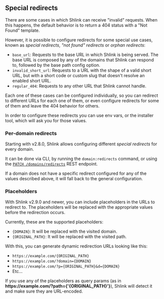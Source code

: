 
## Special redirects

There are some cases in which Shlink can receive "invalid" requests. When this happens, the default behavior is to return a 404 status with a "Not Found" template.

However, it is possible to configure redirects for some special use cases, known as *special redirects*, *"not found" redirects* or *orphan redirects*:

* `base_url`: Requests to the base URL in which Shlink is being served. The base URL is composed by any of the domains that Shlink can respond to, followed by the base path config option.
* `invalid_short_url`: Requests to a URL with the shape of a valid short URL, but with a short code or custom slug that doesn't resolve an enabled short URL.
* `regular_404`: Requests to any other URL that Shlink cannot handle.

Each one of these cases can be configured individually, so you can redirect to different URLs for each one of them, or even configure redirects for some of them and leave the 404 behavior for others.

In order to configure these redirects you can use env vars, or the installer tool, which will ask you for those values.

### Per-domain redirects

Starting with v2.8.0, Shlink allows configuring different *special redirects* for every domain.

It can be done via CLI, by running the `domain:redirects` command, or using the [`PATCH /domains/redirects`](https://api-spec.shlink.io/#/Domains/setDomainRedirects) REST endpoint.

If a domain does not have a specific redirect configured for any of the values described above, it will fall back to the general configuration.

### Placeholders

With Shlink v2.9.0 and newer, you can include placeholders in the URLs to redirect to. The placeholders will be replaced with the appropriate values before the redirection occurs.

Currently, these are the supported placeholders:

* `{DOMAIN}`: It will be replaced with the visited domain.
* `{ORIGINAL_PATH}`: It will be replaced with the visited path.

With this, you can generate dynamic redirection URLs looking like this:

* `https://example.com/{ORIGINAL_PATH}`
* `https://example.com/?domain={DOMAIN}`
* `https://example.com/?p={ORIGINAL_PATH}&d={DOMAIN}`
* Etc...

<Callout type="info">
  If you use any of the placeholders as query params (as in <b>https://example.com/?path={'{ORIGINAL_PATH}'}</b>), Shlink will detect it and make sure they are URL-encoded.
</Callout>
